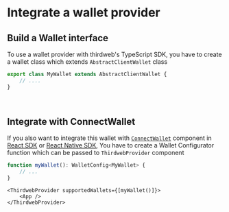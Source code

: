 
# Integrate a wallet provider

## Build a Wallet interface

To use a wallet provider with thirdweb's TypeScript SDK, you have to create a wallet class which extends `AbstractClientWallet` class

```javascript
export class MyWallet extends AbstractClientWallet {
	// ....
}
```

<ArticleIconCard
	href="/wallet-sdk/v2/build/connector"
	icon={WrenchIcon}
	title="Build a wallet interface"
/>

<br />

## Integrate with ConnectWallet

If you also want to integrate this wallet with [`ConnectWallet`](/wallets/connect/ConnectWallet) component in [React SDK](/react/v4) or [React Native SDK](/react-native/v0), You have to create a Wallet Configurator function which can be passed to `ThirdwebProvider` component

```ts
function myWallet(): WalletConfig<MyWallet> {
	// ...
}
```

```tsx
<ThirdwebProvider supportedWallets={[myWallet()]}>
	<App />
</ThirdwebProvider>
```

<ArticleIconCard
	href="/wallet-sdk/v2/build/connect-wallet-integration"
	icon={BlocksIcon}
	title="Integrate with ConnectWallet"
/>
